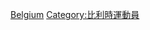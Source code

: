 {{Commonscat|Sailors from Belgium}}

[[Category:各國帆船運動員|Belgium]]
[[Category:比利時運動員|Category:比利時運動員]]